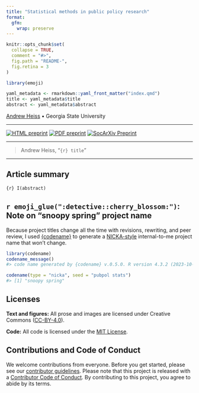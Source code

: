 ```yaml
---
title: "Statistical methods in public policy research"
format: 
  gfm: 
    wrap: preserve
---
```


<!-- README.md is generated from README.qmd. Please edit that file -->

```r
knitr::opts_chunk$set(
  collapse = TRUE,
  comment = "#>",
  fig.path = "README-",
  fig.retina = 3
)

library(emoji)

yaml_metadata <- rmarkdown::yaml_front_matter("index.qmd")
title <- yaml_metadata$title
abstract <- yaml_metadata$abstract
```

[Andrew Heiss](https://www.andrewheiss.com) • Georgia State University

---

<!-- badges: start -->
[![HTML preprint](https://img.shields.io/badge/HTML%20preprint-FF851B)](https://stats.andrewheiss.com/snoopy-spring/) [![PDF preprint](https://img.shields.io/badge/PDF%20preprint-3D9970)](https://stats.andrewheiss.com/snoopy-spring/heiss-statistics-public-policy.pdf) [![SocArXiv Preprint](https://img.shields.io/badge/SocArXiv%20preprint-10.31235%2Fosf.io%2Fcwymb__v1-blue)](https://doi.org/10.31235/osf.io/cwymb_v1)
<!-- badges: end -->

---

> Andrew Heiss, “`{r} title`”

---

## Article summary

`{r} I(abstract)`


## `r emoji_glue(":detective::cherry_blossom:")`: Note on "snoopy spring" project name

Because project titles change all the time with revisions, rewriting, and peer review, I used [{codename}](http://svmiller.com/codename/) to generate a [NICKA-style](https://www.designation-systems.net/usmilav/codenames.html) internal-to-me project name that won't change.

```r
library(codename)
codename_message()
#> code name generated by {codename} v.0.5.0. R version 4.3.2 (2023-10-31).

codename(type = "nicka", seed = "pubpol stats")
#> [1] "snoopy spring"
```

## Licenses

**Text and figures:** All prose and images are licensed under Creative Commons ([CC-BY-4.0](http://creativecommons.org/licenses/by/4.0/)).

**Code:** All code is licensed under the [MIT License](LICENSE.md).

## Contributions and Code of Conduct

We welcome contributions from everyone. Before you get started, please see our [contributor guidelines](CONTRIBUTING.md). Please note that this project is released with a [Contributor Code of Conduct](https://contributor-covenant.org/version/2/0/CODE_OF_CONDUCT.html). By contributing to this project, you agree to abide by its terms.
